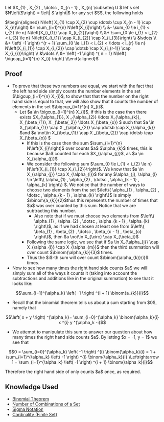 Let $X_{1} , X_{2} , \dotsc  , X_{n - 1} , X_{n} \subseteq  U $ let's set $N\left(S\right) = \left| S \right|$ for any set $S$, the following holds

<math display="block">\begin{aligned}
  N\left( X_{1} \cup X_{2} \cup \dotsb  \cup X_{n - 1} \cup X_{n}\right) &= \sum_{i=1}^{n} N\left(X_{i}\right) \\ 
                                                                                                               &- \sum_{0 \le i_{1} < i_{2} \le n} N\left(X_{i_{1}} \cap X_{i_{2}}\right)  \\
                                                                                                               &+ \sum_{0 \le i_{1} < i_{2} < i_{3} \le n} N\left(X_{i_{1}} \cap X_{i_{2}} \cap X_{i_{3}}\right) \\
                                                                                                               &\vdots \\
                                                                                                               &+ \left( -1 \right) ^{r  + 1} \sum_{0 \le i_{1} < i_{2} < \ldots < i_{r} \le n} N\left(X_{i_{1}} \cap X_{i_{2}} \cap \dotsb \cap X_{i_{r-1}} \cap X_{i_{r}}\right) \\
                                                                                                               &\vdots \\
                                                                                                               &+ \left( -1 \right) ^{ n  +  1}   N\left( \bigcap_{i=1}^{n} X_{i} \right) \\\end{aligned}</math>

== Proof ==

* To prove that these two numbers are equal, we start with the fact that the left hand side simply counts the number elements in the set $\bigcup_{i=1}^{n} X_{i}$, to show that that the number on the right hand side is equal to that, we will also show that it counts the number of elements in the set $\bigcup_{i=1}^{n} X_{i}$.
** Let $a \in  \bigcup_{i=1}^{n} X_{i}$, if this is the case then there exists $X_{\alpha_{1}}, X _{\alpha_{2}} \ldots X_{\alpha_{k}}, X_{\beta_{1}}, X _{\beta{_2}} \ldots X_{\beta_{o}} $ such that $a \in X_{\alpha_{1}} \cap X _{\alpha_{2}} \cap \dotsb \cap X_{\alpha_{k}}  $and $a \not\in X_{\beta_{1}} \cap X _{\beta_{2}} \cap \dotsb \cap X_{\beta_{o}}  $
*** If this is the case then the sum $\sum_{i=1}^{n} N\left(X_{i}\right)$ over counts $a$ $\alpha_{k}$ times, this is because $a$ counted for each $X_{\alpha_{j}}$, as $a \in X_{\alpha_{j}}$
*** We consider the following sum $\sum_{0 \le i_{1} < i_{2} \le n} N\left(X_{i_{1}} \cap X_{i_{2}}\right)$. We know that $a \in X_{\alpha_{j}} \cap X_{\alpha_{l}}$ for any $\alpha_{j}, \alpha_{l} \in \left\{ \alpha_{1} , \alpha_{2} , \dotsc  , \alpha_{k - 1} , \alpha_{k} \right\} $. We notice that the number of ways to choose two elements from the set $\left\{ \alpha_{1} , \alpha_{2} , \dotsc  , \alpha_{k - 1} , \alpha_{k} \right\}$ is simply $\binom{a_{k}}{2}$thus this represents the number of times that $a$ was over counted by this sum. Notice that we are subtracting this number.
**** Also note that if we must choose two elements from $\left\{ \alpha_{1} , \alpha_{2} , \dotsc  , \alpha_{k - 1} , \alpha_{k} \right\}$, as if we had chosen at least one from $\left\{ \beta_{1} , \beta_{2} , \dotsc  , \beta_{o - 1} , \beta_{o} \right\}$, then $a \not\in X_{\circ} \cap X_{\beta_t}$
*** Following the same logic, we see that if $a \in X_{\alpha_{j}} \cap X_{\alpha_{l}} \cap X_{\alpha_{m}}$ then the third summation will over count $\binom{\alpha_{k}}{3}$ times.
*** Thus the $i$-th sum will over count $\binom{\alpha_{k}}{i}$ times.
* Now to see how many times the right hand side counts $a$ we will simply sum all of the ways it counts it (taking into account the subtractions and additions like in the original summation) to see that it looks like:

\[
	\sum_{i=1}^{\alpha_k} \left( -1 \right) ^{i  +  1} \binom{a_{k}}{i}
\]

* Recall that the binomial theorem tells us about a sum starting from $0$, namely that

\[
	\left( x  +  y \right) ^{\alpha_k}= \sum_{i=0}^{\alpha_k} \binom{\alpha_k}{i} x ^{i} y ^{\alpha_k -i} 
\]

* We attempt to manipulate this sum to answer our question about how many times the right hand side counts $a$. By letting $x = -1, y = 1$ we see that

\[
	0 = \sum_{i=0}^{\alpha_k} \left( -1 \right) ^{i} \binom{\alpha_k}{i} = 1  + \sum_{i=1}^{\alpha_k} \left( -1 \right) ^{i} \binom{\alpha_k}{i} \Leftrightarrow 1 = \sum_{i=1}^{\alpha_k} \left( -1 \right) ^{i  +  1} \binom{\alpha_k}{i}
\]

Therefore the right hand side of only counts $a$ once, as required.

== Knowledge Used ==

* [[Binomial Theorem]]
* [[Number of Combinations of a Set]]
* [[Sigma Notation]]
* [[Cardinality (Finite Set)]]
{{Knowledge Metadata|Combinatorics|Theorem}}
